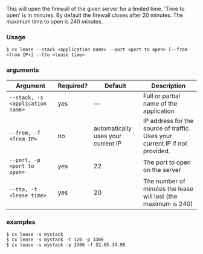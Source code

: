 This will open the firewall of the given server for a limited time. 'Time to open' is in minutes. By default the firewall closes after 20 minutes. The maximum time to open is 240 minutes.

### Usage

```shell
$ cx lease --stack <application name> --port <port to open> [--from <from IP>] --tto <lease time>
```

### arguments

| Argument | Required? | Default | Description |
|  ---  |  ---  |  ---  |  ---  |
| `--stack, -s <application name>` | yes | — | Full or partial name of the application |
| `--from, -f <from IP>` | no | automatically uses your current IP | IP address for the source of traffic. Uses your current IP if not provided. |
| `--port, -p <port to open>` | yes | 22 | The port to open on the server |
| `--tto, -t <lease time>` | yes | 20 | The number of minutes the lease will last (the maximum is 240) |

### examples

```shell
$ cx lease -s mystack
$ cx lease -s mystack -t 120 -p 3306
$ cx lease -s mystack -p 3306 -f 52.65.34.98
```

